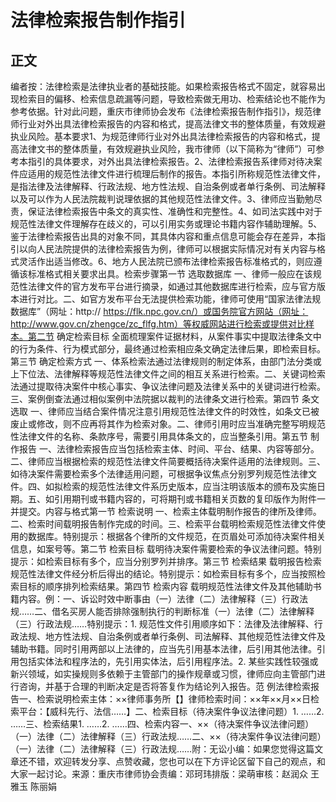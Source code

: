 # 法律检索报告制作指引
## 正文
编者按：法律检索是法律执业者的基础技能。如果检索报告格式不固定，就容易出现检索目的偏移、检索信息疏漏等问题，导致检索做无用功、检索结论也不能作为参考依据。针对此问题，重庆市律师协会发布《法律检索报告制作指引》，规范律师行业对外出具法律检索报告的内容和格式，提高法律文书的整体质量，有效规避执业风险。基本要求1、为规范律师行业对外出具法律检索报告的内容和格式，提高法律文书的整体质量，有效规避执业风险，我市律师（以下简称为“律师”）可参考本指引的具体要求，对外出具法律检索报告。2、法律检索报告系律师对待决案件应适用的规范性法律文件进行梳理后制作的报告。本指引所称规范性法律文件，是指法律及法律解释、行政法规、地方性法规、自治条例或者单行条例、司法解释以及可以作为人民法院裁判说理依据的其他规范性法律文件。3、律师应当勤勉尽责，保证法律检索报告中条文的真实性、准确性和完整性。4、如司法实践中对于规范性法律文件理解存在歧义的，可以引用实务或理论书籍内容作辅助理解。5、鉴于法律检索报告出具的对象不同，其具体内容和重点信息可能会存在差异，本指引以向人民法院提供的法律检索报告为例，律师可以根据实际情况对有关内容与格式灵活作出适当修改。6、地方人民法院已颁布法律检索报告标准格式的，则应遵循该标准格式相关要求出具。检索步骤第一节  选取数据库 一、律师一般应在该规范性法律文件的官方发布平台进行摘录，如通过其他数据库进行检索，应与官方版本进行对比。二、如官方发布平台无法提供检索功能，律师可使用“国家法律法规数据库”（网址：http:// https://flk.npc.gov.cn/）或国务院官方网站（网址：http://www.gov.cn/zhengce/zc_flfg.htm）等权威网站进行检索或提供对比样本。第二节  确定检索目标 全面梳理案件证据材料，从案件事实中提取法律条文中的行为条件、行为模式部分，最终通过检索相应条文确定法律后果，即检索目标。第三节  确定检索方式 一、体系检索法通过法律规则的制定体系，由部门法分类或上下位法、法律解释等规范性法律文件之间的相互关系进行检索。二、关键词检索法通过提取待决案件中核心事实、争议法律问题及法律关系中的关键词进行检索。三、案例倒查法通过相似案例中法院据以裁判的法律条文进行检索。第四节  条文选取 一、律师应当结合案件情况注意引用规范性法律文件的时效性，如条文已被废止或修改，则不应再将其作为检索对象。二、律师引用时应当准确完整写明规范性法律文件的名称、条款序号，需要引用具体条文的，应当整条引用。第五节  制作报告 一、法律检索报告应当包括检索主体、时间、平台、结果、内容等部分。二、律师应当根据检索的规范性法律文件简要概括待决案件适用的法律规则。三、如待决案件需要检索多个法律适用问题，可根据争议焦点分别罗列规范性法律文件。四、如拟检索的规范性法律文件系历史版本，应当注明该版本的颁布及实施日期。五、如引用期刊或书籍内容的，可将期刊或书籍相关页数的复印版作为附件一并提交。内容与格式第一节  检索说明 一、检索主体载明制作报告的律所及律师。二、检索时间载明报告制作完成的时间。三、检索平台载明检索规范性法律文件使用的数据库。特别提示：根据各个律所的文件规范，在页眉处可添加待决案件相关信息，如案号等。第二节  检索目标 载明待决案件需要检索的争议法律问题。特别提示：如检索目标有多个，应当分别罗列并排序。第三节  检索结果 载明报告检索规范性法律文件经分析后得出的结论。特别提示：如检索目标有多个，应当按照检索目标的顺序排列检索结果。第四节  检索内容 载明规范性法律文件及其他辅助书籍内容。例：一、诉讼时效中断事由（一）法律（二）法律解释（三）行政法规……二、借名买房人能否排除强制执行的判断标准（一）法律（二）法律解释（三）行政法规……特别提示：1. 规范性文件引用顺序如下：法律及法律解释、行政法规、地方性法规、自治条例或者单行条例、司法解释、其他规范性法律文件及辅助书籍。同时引用两部以上法律的，应当先引用基本法律，后引用其他法律。引用包括实体法和程序法的，先引用实体法，后引用程序法。2. 某些实践性较强或新兴领域，如实操规则多依赖于主管部门的操作规章或习惯，律师应向主管部门进行咨询，并基于合理的判断决定是否将答复作为结论列入报告。范 例法律检索报告一、检索说明检索主体：××律师事务所【】律师检索时间：××年××月××日检索平台：【威科先行、法信……】二、检索目标（待决案件争议法律问题）1. ……2. ……三、检索结果1. ……2. ……四、检索内容一、××（待决案件争议法律问题）（一）法律（二）法律解释（三）行政法规……二、××（待决案件争议法律问题）（一）法律（二）法律解释（三）行政法规……附：无讼小编：如果您觉得这篇文章还不错，欢迎转发分享、点赞收藏，您也可以在下方评论区留下自己的观点，和大家一起讨论。来源：重庆市律师协会责编：邓珂玮排版：梁萌审核：赵润众 王雅玉 陈丽娟